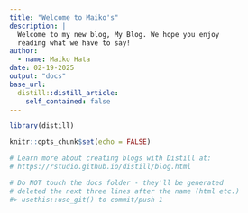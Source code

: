 ```yaml
---
title: "Welcome to Maiko's"
description: |
  Welcome to my new blog, My Blog. We hope you enjoy 
  reading what we have to say!
author:
  - name: Maiko Hata 
date: 02-19-2025
output: "docs" 
base_url: 
  distill::distill_article:
    self_contained: false
---
```


```r
library(distill)
```

```r
knitr::opts_chunk$set(echo = FALSE)

# Learn more about creating blogs with Distill at:
# https://rstudio.github.io/distill/blog.html

```

```r
# Do NOT touch the docs folder - they'll be generated 
# deleted the next three lines after the name (html etc.)
#> usethis::use_git() to commit/push 1

```
